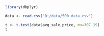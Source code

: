 ```{r}
library(dbplyr)
```

```{r}
data <- read.csv("D:/data/500_data.csv")

```

```{r}
t <- t.test(data$avg_sale_price, mu=307.19)
t
```

```{r}

```


